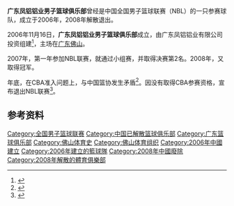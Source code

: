 '''广东凤铝铝业男子篮球俱乐部'''曾经是中国全国男子篮球联赛（NBL）的一只参赛球队，成立于2006年，2008年解散退出。

2006年11月16日，'''广东凤铝铝业男子篮球俱乐部'''成立，由广东凤铝铝业有限公司投资组建<ref>{{Cite web |url=http://sports.sohu.com/20080518/n256931782.shtml |title=全国男子篮球联赛-广东凤铝铝业篮球俱乐部简介 |accessdate=2013-06-15 |archive-date=2008-09-27 |archive-url=https://web.archive.org/web/20080927211139/http://sports.sohu.com/20080518/n256931782.shtml |dead-url=no }}</ref>，主场在[[广东|广东]][[佛山|佛山]]。

2007年，第一年参加NBL联赛，就通过小组赛，并取得决赛第2名。2008年，又取得冠军。

年底，在CBA准入问题上，与中国篮协发生矛盾<ref>{{Cite web |url=http://sports.sohu.com/20081102/n260452446.shtml |title=广东凤铝不满CBA准入规则 状告篮协事件全回顾 |accessdate=2013-06-15 |archive-date=2016-03-04 |archive-url=https://web.archive.org/web/20160304214131/http://sports.sohu.com/20081102/n260452446.shtml |dead-url=no }}</ref>。因没有取得CBA参赛资格，宣布退出NBL联赛<ref>{{Cite web |url=http://sports.sina.com.cn/cba/2008-11-02/12164047229.shtml |title=广东凤铝男篮发布声明：退出中国篮协组织 |accessdate=2013-06-15 |archive-date=2016-03-04 |archive-url=https://web.archive.org/web/20160304110850/http://sports.sina.com.cn/cba/2008-11-02/12164047229.shtml |dead-url=no }}</ref>。
==参考资料==
{{Reflist}}

{{全国男子篮球联赛}}
[[Category:全国男子篮球联赛|Category:全国男子篮球联赛]]
[[Category:中国已解散篮球俱乐部|Category:中国已解散篮球俱乐部]]
[[Category:广东篮球俱乐部|Category:广东篮球俱乐部]]
[[Category:佛山体育史|Category:佛山体育史]]
[[Category:佛山体育组织|Category:佛山体育组织]]
[[Category:2006年中國建立|Category:2006年中國建立]]
[[Category:2006年建立的籃球隊|Category:2006年建立的籃球隊]]
[[Category:2008年中國廢除|Category:2008年中國廢除]]
[[Category:2008年解散的體育俱樂部|Category:2008年解散的體育俱樂部]]